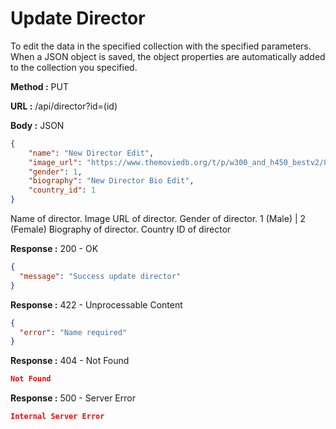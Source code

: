 
# Update Director

To edit the data in the specified collection with the specified parameters.
When a JSON object is saved, the object properties are automatically added to the collection you specified.

**Method :** <Badge variant="info">PUT</Badge>

**URL :** <Badge variant="dark">/api/director?id=(id)</Badge>

**Body :** <Badge variant="purple">JSON</Badge>

```json
{
	"name": "New Director Edit",
	"image_url": "https://www.themoviedb.org/t/p/w300_and_h450_bestv2/82W339V8turXUdaCajqOyekxhmD.jpg",
	"gender": 1,
	"biography": "New Director Bio Edit",
	"country_id": 1
}
```

<Param name="name" type="string" required={true}>
	Name of director.
</Param>
<Param name="image_url" type="string">
	Image URL of director.
</Param>
<Param name="gender" type="integer">
	Gender of director. 1 (Male) | 2 (Female)
</Param>
<Param name="biography" type="string">
	Biography of director.
</Param>
<Param name="country_id" type="integer">
	Country ID of director
</Param>

**Response :** <BadgeOutline variant="success">200 - OK</BadgeOutline>

```json
{
  "message": "Success update director"
}
```

**Response :** <BadgeOutline variant="info">422 - Unprocessable Content</BadgeOutline>

```json
{
  "error": "Name required"
}
```

**Response :** <BadgeOutline variant="warning">404 - Not Found</BadgeOutline>

```json
Not Found
```

**Response :** <BadgeOutline variant="danger">500 - Server Error</BadgeOutline>

```json
Internal Server Error
```

